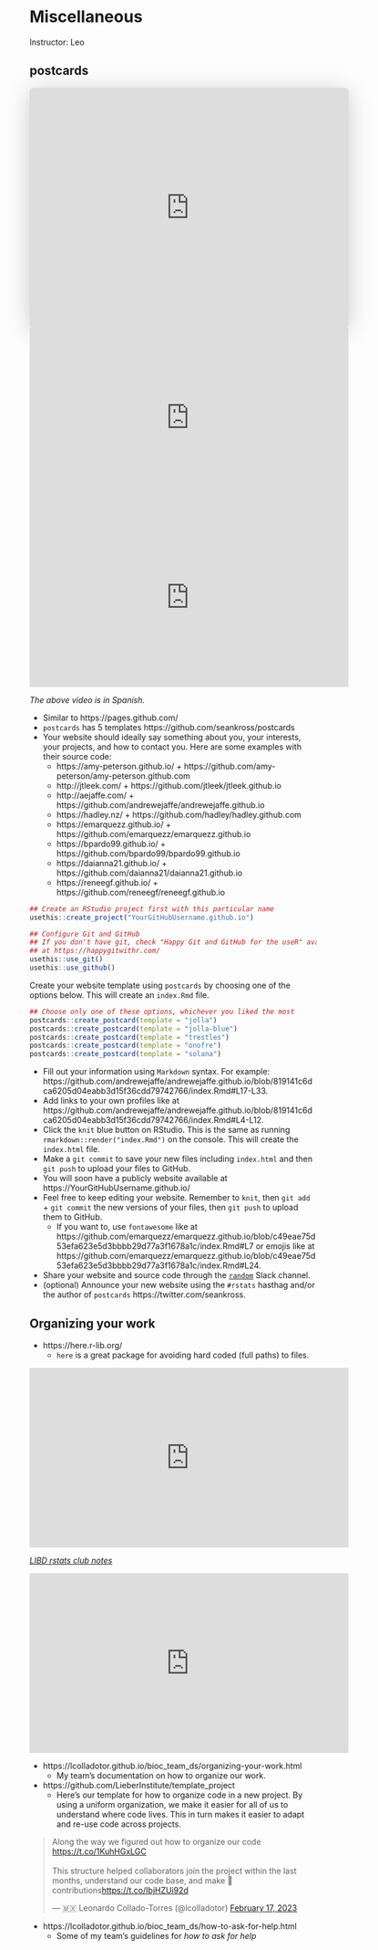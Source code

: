 # Miscellaneous

Instructor: Leo

## postcards

<iframe class="speakerdeck-iframe" frameborder="0" src="https://speakerdeck.com/player/b7d3bbee06d14a548a664e76ea9110d8" title="Updating spatialLIBD: from SingleCellExperiment to VisiumExperiment classes" allowfullscreen="true" mozallowfullscreen="true" webkitallowfullscreen="true" style="border: 0px; background: padding-box padding-box rgba(0, 0, 0, 0.1); margin: 0px; padding: 0px; border-radius: 6px; box-shadow: rgba(0, 0, 0, 0.2) 0px 5px 40px; width: 560px; height: 420px;" data-ratio="1.3333333333333333"></iframe>

<iframe width="560" height="315" src="https://www.youtube.com/embed/Q6eRD8Nyxfk" title="YouTube video player" frameborder="0" allow="accelerometer; autoplay; clipboard-write; encrypted-media; gyroscope; picture-in-picture" allowfullscreen></iframe>

<iframe width="560" height="315" src="https://www.youtube.com/embed/0S_tRne5UNk" title="YouTube video player" frameborder="0" allow="accelerometer; autoplay; clipboard-write; encrypted-media; gyroscope; picture-in-picture" allowfullscreen></iframe>

_The above video is in Spanish._

* Similar to https://pages.github.com/
* `postcards` has 5 templates https://github.com/seankross/postcards
* Your website should ideally say something about you, your interests, your projects, and how to contact you. Here are some examples with their source code:
  - https://amy-peterson.github.io/ + https://github.com/amy-peterson/amy-peterson.github.com
  - http://jtleek.com/ + https://github.com/jtleek/jtleek.github.io
  - http://aejaffe.com/ + https://github.com/andrewejaffe/andrewejaffe.github.io
  - https://hadley.nz/ + https://github.com/hadley/hadley.github.com
  - https://emarquezz.github.io/ + https://github.com/emarquezz/emarquezz.github.io
  - https://bpardo99.github.io/ + https://github.com/bpardo99/bpardo99.github.io
  - https://daianna21.github.io/ + https://github.com/daianna21/daianna21.github.io
  - https://reneegf.github.io/ + https://github.com/reneegf/reneegf.github.io


```r
## Create an RStudio project first with this particular name
usethis::create_project("YourGitHubUsername.github.io")

## Configure Git and GitHub
## If you don't have git, check "Happy Git and GitHub for the useR" available
## at https://happygitwithr.com/
usethis::use_git()
usethis::use_github()
```

Create your website template using `postcards` by choosing one of the options below. This will create an `index.Rmd` file.

```r
## Choose only one of these options, whichever you liked the most
postcards::create_postcard(template = "jolla")
postcards::create_postcard(template = "jolla-blue")
postcards::create_postcard(template = "trestles")
postcards::create_postcard(template = "onofre")
postcards::create_postcard(template = "solana")
```

* Fill out your information using `Markdown` syntax. For example: https://github.com/andrewejaffe/andrewejaffe.github.io/blob/819141c6dca6205d04eabb3d15f36cdd79742766/index.Rmd#L17-L33.
* Add links to your own profiles like at https://github.com/andrewejaffe/andrewejaffe.github.io/blob/819141c6dca6205d04eabb3d15f36cdd79742766/index.Rmd#L4-L12.
* Click the `knit` blue button on RStudio. This is the same as running `rmarkdown::render("index.Rmd")` on the console. This will create the `index.html` file.
* Make a `git commit` to save your new files including `index.html` and then `git push` to upload your files to GitHub.
* You will soon have a publicly website available at https://YourGitHubUsername.github.io/
* Feel free to keep editing your website. Remember to `knit`, then `git add` + `git commit` the new versions of your files, then `git push` to upload them to GitHub.
  - If you want to, use `fontawesome` like at https://github.com/emarquezz/emarquezz.github.io/blob/c49eae75d53efa623e5d3bbbb29d77a3f1678a1c/index.Rmd#L7 or emojis like at https://github.com/emarquezz/emarquezz.github.io/blob/c49eae75d53efa623e5d3bbbb29d77a3f1678a1c/index.Rmd#L24.
* Share your website and source code through the [`random`](https://cshldata-2023.slack.com/archives/C058SB8TB1C) Slack channel.
* (optional) Announce your new website using the `#rstats` hasthag and/or the author of `postcards` https://twitter.com/seankross.

## Organizing your work

* https://here.r-lib.org/
  - `here` is a great package for avoiding hard coded (full paths) to files.

<iframe width="560" height="315" src="https://www.youtube.com/embed/XTuJ8vGnzBU" title="YouTube video player" frameborder="0" allow="accelerometer; autoplay; clipboard-write; encrypted-media; gyroscope; picture-in-picture; web-share" allowfullscreen></iframe>

[_LIBD rstats club notes_](https://docs.google.com/document/d/1oAW3z9eo0LRAPeEqqm4VyPfOz8NF0vhfd76jwcJkkog/edit)

<iframe width="560" height="315" src="https://www.youtube.com/embed/-GdqCf0dFPU" title="YouTube video player" frameborder="0" allow="accelerometer; autoplay; clipboard-write; encrypted-media; gyroscope; picture-in-picture; web-share" allowfullscreen></iframe>


* https://lcolladotor.github.io/bioc_team_ds/organizing-your-work.html
  - My team's documentation on how to organize our work.
* https://github.com/LieberInstitute/template_project
  - Here's our template for how to organize code in a new project. By using a uniform organization, we make it easier for all of us to understand where code lives. This in turn makes it easier to adapt and re-use code across projects.
  
<blockquote class="twitter-tweet"><p lang="en" dir="ltr">Along the way we figured out how to organize our code <a href="https://t.co/1KuhHGxLGC">https://t.co/1KuhHGxLGC</a><br><br>This structure helped collaborators join the project within the last months, understand our code base, and make 🤩 contributions<a href="https://t.co/IbjHZUi92d">https://t.co/IbjHZUi92d</a></p>&mdash; 🇲🇽 Leonardo Collado-Torres (@lcolladotor) <a href="https://twitter.com/lcolladotor/status/1626687327333683201?ref_src=twsrc%5Etfw">February 17, 2023</a></blockquote> <script async src="https://platform.twitter.com/widgets.js" charset="utf-8"></script>

* https://lcolladotor.github.io/bioc_team_ds/how-to-ask-for-help.html
  - Some of my team's guidelines for _how to ask for help_
